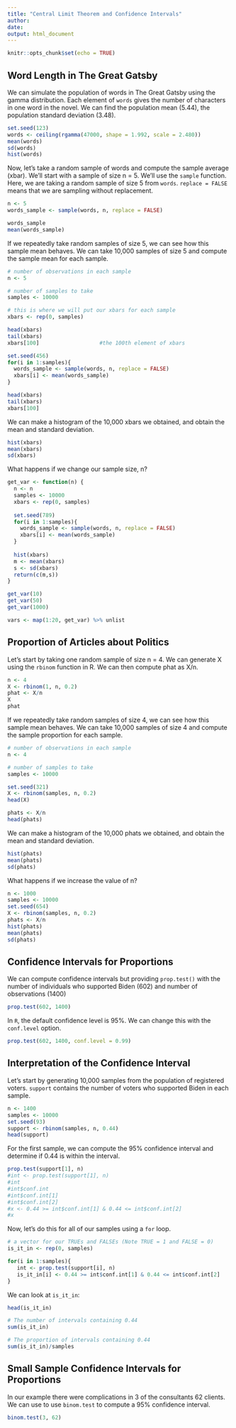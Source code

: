 ```yaml
---
title: "Central Limit Theorem and Confidence Intervals"
author: 
date: 
output: html_document
---
```


```r
knitr::opts_chunk$set(echo = TRUE)
```

## Word Length in The Great Gatsby

We can simulate the population of words in The Great Gatsby using the gamma distribution.  Each element of `words` gives the number of characters in one word in the novel.  We can find the population mean (5.44), the population standard deviation (3.48).

```r
set.seed(123)
words <- ceiling(rgamma(47000, shape = 1.992, scale = 2.480))
mean(words)
sd(words)
hist(words)
```

Now, let's take a random sample of words and compute the sample average (xbar).  We'll start with a sample of size n = 5.  We'll use the `sample` function.  Here, we are taking a random sample of size 5 from `words`.  `replace = FALSE` means that we are sampling without replacement.

```r
n <- 5
words_sample <- sample(words, n, replace = FALSE)
```

```r
words_sample
mean(words_sample)
```

If we repeatedly take random samples of size 5, we can see how this sample mean behaves.  We can take 10,000 samples of size 5 and compute the sample mean for each sample.

```r
# number of observations in each sample
n <- 5

# number of samples to take
samples <- 10000   

# this is where we will put our xbars for each sample
xbars <- rep(0, samples)          
```

```r
head(xbars)
tail(xbars)
xbars[100]                   #the 100th element of xbars
```

```r
set.seed(456)
for(i in 1:samples){
  words_sample <- sample(words, n, replace = FALSE)
  xbars[i] <- mean(words_sample)
}
```

```r
head(xbars)
tail(xbars)
xbars[100]
```

We can make a histogram of the 10,000 xbars we obtained, and obtain the mean and standard deviation.

```r
hist(xbars)
mean(xbars)
sd(xbars)
```

What happens if we change our sample size, n?

```r
get_var <- function(n) {
  n <- n
  samples <- 10000   
  xbars <- rep(0, samples)    
  
  set.seed(789)
  for(i in 1:samples){
    words_sample <- sample(words, n, replace = FALSE)
    xbars[i] <- mean(words_sample)
  }
  
  hist(xbars)
  m <- mean(xbars)
  s <- sd(xbars)
  return(c(m,s))
}
```

```r
get_var(10)
get_var(50)
get_var(1000)
```


```r
vars <- map(1:20, get_var) %>% unlist
```


## Proportion of Articles about Politics

Let's start by taking one random sample of size n = 4.  We can generate X using the `rbinom` function in R.  We can then compute phat as X/n.

```r
n <- 4
X <- rbinom(1, n, 0.2)
phat <- X/n
X
phat
```

If we repeatedly take random samples of size 4, we can see how this sample mean behaves.  We can take 10,000 samples of size 4 and compute the sample proportion for each sample.

```r
# number of observations in each sample
n <- 4

# number of samples to take
samples <- 10000 
```

```r
set.seed(321)
X <- rbinom(samples, n, 0.2)
head(X)
```

```r
phats <- X/n
head(phats)
```

We can make a histogram of the 10,000 phats we obtained, and obtain the mean and standard deviation.

```r
hist(phats)
mean(phats)
sd(phats)
```

What happens if we increase the value of n?

```r
n <- 1000
samples <- 10000
set.seed(654)
X <- rbinom(samples, n, 0.2)
phats <- X/n
hist(phats)
mean(phats)
sd(phats)
```

## Confidence Intervals for Proportions 

We can compute confidence intervals but providing `prop.test()` with the number of individuals who supported Biden (602) and number of observations (1400)

```r
prop.test(602, 1400)
```

In `R`, the default confidence level is 95%.  We can change this with the `conf.level` option.

```r
prop.test(602, 1400, conf.level = 0.99)
```

## Interpretation of the Confidence Interval

Let's start by generating 10,000 samples from the population of registered voters.  `support` contains the number of voters who supported Biden in each sample.

```r
n <- 1400
samples <- 10000
set.seed(93)
support <- rbinom(samples, n, 0.44)
head(support)
```

For the first sample, we can compute the 95% confidence interval and determine if 0.44 is within the interval.

```r
prop.test(support[1], n)
#int <- prop.test(support[1], n)
#int
#int$conf.int
#int$conf.int[1]
#int$conf.int[2]
#x <- 0.44 >= int$conf.int[1] & 0.44 <= int$conf.int[2]
#x
```

Now, let's do this for all of our samples using a `for` loop.

```r
# a vector for our TRUEs and FALSEs (Note TRUE = 1 and FALSE = 0)
is_it_in <- rep(0, samples)

for(i in 1:samples){
   int <- prop.test(support[i], n)
   is_it_in[i] <- 0.44 >= int$conf.int[1] & 0.44 <= int$conf.int[2]
}
```

We can look at `is_it_in`:

```r
head(is_it_in)

# The number of intervals containing 0.44
sum(is_it_in)

# The proportion of intervals containing 0.44
sum(is_it_in)/samples
```

## Small Sample Confidence Intervals for Proportions

In our example there were complications in 3 of the consultants 62 clients.  We can use to use `binom.test` to compute a 95% confidence interval.

```r
binom.test(3, 62)
```



